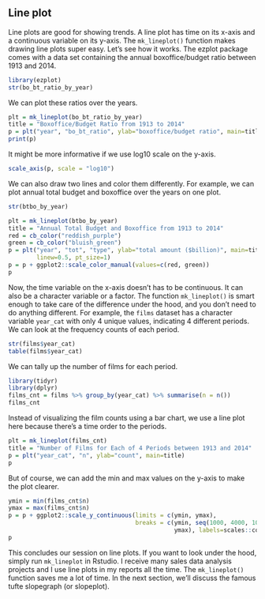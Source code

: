 ## Line plot

Line plots are good for showing trends. A line plot has time on its x-axis and a continuous variable on its y-axis. The `mk_lineplot()` function makes drawing line plots super easy. Let's see how it works. The ezplot package comes with a data set containing the annual boxoffice/budget ratio between 1913 and 2014.
```r
library(ezplot)
str(bo_bt_ratio_by_year)
```      

We can plot these ratios over the years.
```r
plt = mk_lineplot(bo_bt_ratio_by_year)
title = "Boxoffice/Budget Ratio from 1913 to 2014"
p = plt("year", "bo_bt_ratio", ylab="boxoffice/budget ratio", main=title)
print(p)
```

It might be more informative if we use log10 scale on the y-axis.  
```r
scale_axis(p, scale = "log10")
```

We can also draw two lines and color them differently. For example, we can plot annual total budget and boxoffice over the years on one plot.
```r
str(btbo_by_year)
```

```r
plt = mk_lineplot(btbo_by_year)
title = "Annual Total Budget and Boxoffice from 1913 to 2014"
red = cb_color("reddish_purple")
green = cb_color("bluish_green")
p = plt("year", "tot", "type", ylab="total amount ($billion)", main=title,
        linew=0.5, pt_size=1) 
p = p + ggplot2::scale_color_manual(values=c(red, green))
p
```

Now, the time variable on the x-axis doesn't has to be continuous. It can also be a character variable or a factor. The function `mk_lineplot()` is smart enough to take care of the difference under the hood, and you don't need to do anything different. For example, the `films` dataset has a character variable `year_cat` with only 4 unique values, indicating 4 different periods. We can look at the frequency counts of each period.
```r
str(films$year_cat)
table(films$year_cat)
```

We can tally up the number of films for each period.
```r
library(tidyr)
library(dplyr)
films_cnt = films %>% group_by(year_cat) %>% summarise(n = n())
films_cnt
```

Instead of visualizing the film counts using a bar chart, we use a line plot here because there's a time order to the periods.
```r
plt = mk_lineplot(films_cnt)
title = "Number of Films for Each of 4 Periods between 1913 and 2014"
p = plt("year_cat", "n", ylab="count", main=title) 
p
```

But of course, we can add the min and max values on the y-axis to make the plot clearer.
```r
ymin = min(films_cnt$n)
ymax = max(films_cnt$n)
p = p + ggplot2::scale_y_continuous(limits = c(ymin, ymax), 
                                    breaks = c(ymin, seq(1000, 4000, 1000), 
                                               ymax), labels=scales::comma)
p
```

This concludes our session on line plots. If you want to look under the hood, simply run `mk_lineplot` in Rstudio. I receive many sales data analysis projects and I use line plots in my reports all the time. The `mk_lineplot()` function saves me a lot of time. In the next section, we'll discuss the famous tufte slopegraph (or slopeplot).